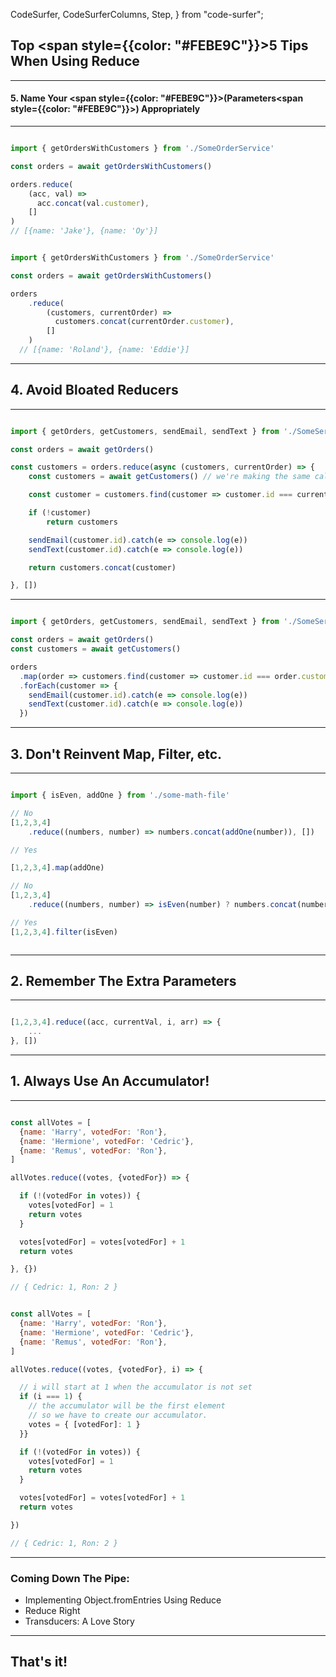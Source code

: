   CodeSurfer,
  CodeSurferColumns,
  Step,
} from "code-surfer";



## Top  <span style={{color: "#FEBE9C"}}>5</span> Tips When Using Reduce

---

#### 5. Name Your  <span style={{color: "#FEBE9C"}}>(</span>Parameters<span style={{color: "#FEBE9C"}}>)</span> Appropriately

---

<CodeSurferColumns themes={[github]}>

<Step>

```js title="Better for generic data."

import { getOrdersWithCustomers } from './SomeOrderService'

const orders = await getOrdersWithCustomers()

orders.reduce(
    (acc, val) =>
      acc.concat(val.customer),
    []
)
// [{name: 'Jake'}, {name: 'Oy'}]

```


```js title="Better for domain logic."

import { getOrdersWithCustomers } from './SomeOrderService'

const orders = await getOrdersWithCustomers()

orders
    .reduce(
        (customers, currentOrder) =>
          customers.concat(currentOrder.customer),
        []
    )
  // [{name: 'Roland'}, {name: 'Eddie'}]
```

</Step>

</CodeSurferColumns>

---

## 4. Avoid Bloated Reducers

---

<CodeSurfer>



```js title="Doing Too Much! Making Extra Calls!"

import { getOrders, getCustomers, sendEmail, sendText } from './SomeService'

const orders = await getOrders()

const customers = orders.reduce(async (customers, currentOrder) => {
    const customers = await getCustomers() // we're making the same call every iteration

    const customer = customers.find(customer => customer.id === currentOrder.customer_id)

    if (!customer) 
        return customers

    sendEmail(customer.id).catch(e => console.log(e))
    sendText(customer.id).catch(e => console.log(e))

    return customers.concat(customer)

}, [])

```

</CodeSurfer>

---

<CodeSurfer>


```js title="We could have just used map!"

import { getOrders, getCustomers, sendEmail, sendText } from './SomeService'

const orders = await getOrders()
const customers = await getCustomers()

orders
  .map(order => customers.find(customer => customer.id === order.customer_id))
  .forEach(customer => {
    sendEmail(customer.id).catch(e => console.log(e))
    sendText(customer.id).catch(e => console.log(e))
  })

```

</CodeSurfer>

---

## 3. Don't Reinvent Map, Filter, etc.

---

<CodeSurfer>

```js title="Use functions for what they're meant for"

import { isEven, addOne } from './some-math-file'

// No
[1,2,3,4]
    .reduce((numbers, number) => numbers.concat(addOne(number)), [])

// Yes

[1,2,3,4].map(addOne)

// No
[1,2,3,4]
    .reduce((numbers, number) => isEven(number) ? numbers.concat(number) : numbers, [])

// Yes
[1,2,3,4].filter(isEven)

```

```diff 10,17 title="It's about capturing intent"
```

</CodeSurfer>

---

## 2. Remember The Extra Parameters

---

<CodeSurfer>

```js title="Current Index And Array"

[1,2,3,4].reduce((acc, currentVal, i, arr) => {
    ...
}, [])

```

</CodeSurfer>

---

## 1. Always Use An Accumulator!

---

<CodeSurferColumns themes={[github]}>

<Step>

```js title="More Explicit. Less Checks."

const allVotes = [
  {name: 'Harry', votedFor: 'Ron'},
  {name: 'Hermione', votedFor: 'Cedric'},
  {name: 'Remus', votedFor: 'Ron'},
]

allVotes.reduce((votes, {votedFor}) => {

  if (!(votedFor in votes)) {
    votes[votedFor] = 1
    return votes
  }

  votes[votedFor] = votes[votedFor] + 1
  return votes

}, {})

// { Cedric: 1, Ron: 2 }

```

```js title="More Checks. Less Explicit."

const allVotes = [
  {name: 'Harry', votedFor: 'Ron'},
  {name: 'Hermione', votedFor: 'Cedric'},
  {name: 'Remus', votedFor: 'Ron'},
]

allVotes.reduce((votes, {votedFor}, i) => {

  // i will start at 1 when the accumulator is not set
  if (i === 1) {
    // the accumulator will be the first element
    // so we have to create our accumulator.
    votes = { [votedFor]: 1 } 
  }}

  if (!(votedFor in votes)) {
    votes[votedFor] = 1
    return votes
  }

  votes[votedFor] = votes[votedFor] + 1
  return votes

})

// { Cedric: 1, Ron: 2 }
```

</Step>

</CodeSurferColumns>

---

### Coming Down The Pipe:

<ul style={{ maxWidth: "80%", fontSize: '.75em'}}>
  <li style={{marginBottom: '15px'}}>Implementing Object.fromEntries Using Reduce</li>
  <li style={{marginBottom: '15px'}}>Reduce Right</li>
  <li style={{marginBottom: '15px'}}>Transducers: A Love Story</li>
</ul>

---

## That's it!

